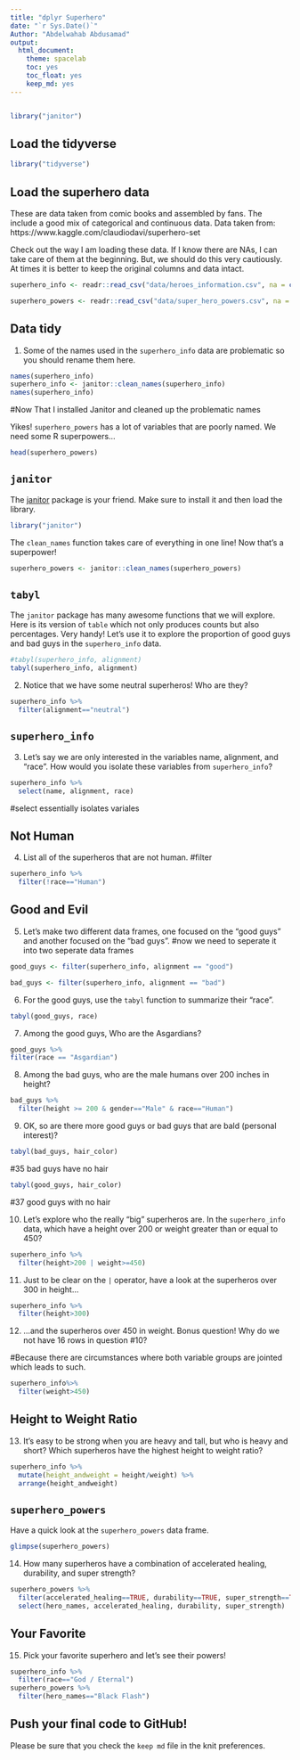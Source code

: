 ```yaml
---
title: "dplyr Superhero"
date: "`r Sys.Date()`"
Author: "Abdelwahab Abdusamad"
output:
  html_document: 
    theme: spacelab
    toc: yes
    toc_float: yes
    keep_md: yes
---
```

```r

```
```r
library("janitor")
```

## Load the tidyverse
```r
library("tidyverse")
```

## Load the superhero data
These are data taken from comic books and assembled by fans. The include a good mix of categorical and continuous data.  Data taken from: https://www.kaggle.com/claudiodavi/superhero-set  

Check out the way I am loading these data. If I know there are NAs, I can take care of them at the beginning. But, we should do this very cautiously. At times it is better to keep the original columns and data intact.  
```r
superhero_info <- readr::read_csv("data/heroes_information.csv", na = c("", "-99", "-"))
```

```r
superhero_powers <- readr::read_csv("data/super_hero_powers.csv", na = c("", "-99", "-"))
```

## Data tidy
1. Some of the names used in the `superhero_info` data are problematic so you should rename them here.  
```r
names(superhero_info)
superhero_info <- janitor::clean_names(superhero_info)
names(superhero_info)
```
#Now That I installed Janitor and cleaned up the problematic names

Yikes! `superhero_powers` has a lot of variables that are poorly named. We need some R superpowers...
```r
head(superhero_powers)
```

## `janitor`
The [janitor](https://garthtarr.github.io/meatR/janitor.html) package is your friend. Make sure to install it and then load the library.  
```r
library("janitor")
```

The `clean_names` function takes care of everything in one line! Now that's a superpower!
```r
superhero_powers <- janitor::clean_names(superhero_powers)
```

## `tabyl`
The `janitor` package has many awesome functions that we will explore. Here is its version of `table` which not only produces counts but also percentages. Very handy! Let's use it to explore the proportion of good guys and bad guys in the `superhero_info` data.  

```r
#tabyl(superhero_info, alignment)
tabyl(superhero_info, alignment)
```

2. Notice that we have some neutral superheros! Who are they?
```r
superhero_info %>%
  filter(alignment=="neutral")
```

## `superhero_info`
3. Let's say we are only interested in the variables name, alignment, and "race". How would you isolate these variables from `superhero_info`?
```r
superhero_info %>%
  select(name, alignment, race)
```
#select essentially isolates variales 

## Not Human
4. List all of the superheros that are not human.
#filter
```r
superhero_info %>%
  filter(!race=="Human")
```

## Good and Evil
5. Let's make two different data frames, one focused on the "good guys" and another focused on the "bad guys".
#now we need to seperate it into two seperate data frames
```r
good_guys <- filter(superhero_info, alignment == "good")
```

```r
bad_guys <- filter(superhero_info, alignment == "bad")
```

6. For the good guys, use the `tabyl` function to summarize their "race".
```r
tabyl(good_guys, race)
```

7. Among the good guys, Who are the Asgardians?
```r
good_guys %>%
filter(race == "Asgardian")
```

8. Among the bad guys, who are the male humans over 200 inches in height?
```r
bad_guys %>%
  filter(height >= 200 & gender=="Male" & race=="Human")
```

9. OK, so are there more good guys or bad guys that are bald (personal interest)?
```r
tabyl(bad_guys, hair_color)
```
#35 bad guys have no hair 
```r
tabyl(good_guys, hair_color)
```

#37 good guys with no hair 

10. Let's explore who the really "big" superheros are. In the `superhero_info` data, which have a height over 200 or weight greater than or equal to 450?
```r
superhero_info %>%
  filter(height>200 | weight>=450)
```

11. Just to be clear on the `|` operator,  have a look at the superheros over 300 in height...
```r
superhero_info %>%
  filter(height>300)
```

12. ...and the superheros over 450 in weight. Bonus question! Why do we not have 16 rows in question #10?

#Because there are circumstances where both variable groups are jointed which leads to such. 
```r
superhero_info%>%
  filter(weight>450)
```

## Height to Weight Ratio
13. It's easy to be strong when you are heavy and tall, but who is heavy and short? Which superheros have the highest height to weight ratio?
```r
superhero_info %>%
  mutate(height_andweight = height/weight) %>%
  arrange(height_andweight)
```

## `superhero_powers`
Have a quick look at the `superhero_powers` data frame.  
```r
glimpse(superhero_powers)
```

14. How many superheros have a combination of accelerated healing, durability, and super strength?
```r
superhero_powers %>%
  filter(accelerated_healing==TRUE, durability==TRUE, super_strength==TRUE) %>%
  select(hero_names, accelerated_healing, durability, super_strength)
```

## Your Favorite
15. Pick your favorite superhero and let's see their powers!
```r
superhero_info %>%
  filter(race=="God / Eternal")
superhero_powers %>%
  filter(hero_names=="Black Flash")
```


## Push your final code to GitHub!
Please be sure that you check the `keep md` file in the knit preferences.   